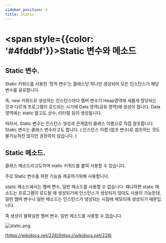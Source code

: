```yaml
---
sidebar_position: 4
title: Static
---
```


# <span style={{color: '#4fddbf'}}>Static 변수와 메소드</span>

## Static 변수.

Static 키워드를 사용한 ‘정적 변수’는 클래스당 하나만 생성되어 모든 인스턴스가 해당 변수를 공유합니다.

즉, new 키워드로 생성하는 인스턴스마다 멤버 변수가 Heap영역에 새롭게 할당되는 것과 다르게 프로그램이 로드되는 시기에 Data 영역(공유 영역)에 생성이 됩니다. Data 영역에는 static 말고도 상수, 리터럴 등이 생성됩니다.

따라서, Static 변수는 인스턴스 생성과 관계없이 클래스 이름으로 직접 참조합니다. Static 변수는 클래스 변수라고도 합니다. ( 인스턴스 이름 (참조 변수)로 참조하는 것도 불가능하진 않지만 권장하지 않습니다. )

## Static 메소드.

클래스 메소드라고도하며 static 키워드를 붙여 사용할 수 있습니다.

주로 Static 변수를 위한 기능을 제공하기위해 사용합니다.

 static 메소드에서는 멤버 변수, 일반 메소드를 사용할 수 없습니다. 왜냐하면 static 메소드는 프로그램이 로드될 때 생성되기에 인스턴스가 생성되지 않아도 사용이 가능한데, 일반 멤버 변수나 일반 메소드는 인스턴스가 생성되는 시점에 메모리에 생성되기 때문입니다.

즉 생성이 불확실한 멤버 변수, 일반 메소드를 사용할 수 없습니다.

![static.png](image/static.png)

[https://wikidocs.net/228](https://wikidocs.net/228)

